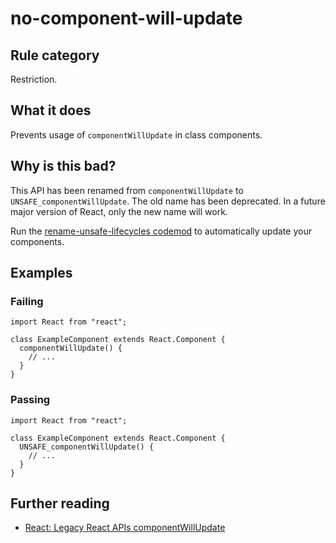# no-component-will-update

## Rule category

Restriction.

## What it does

Prevents usage of `componentWillUpdate` in class components.

## Why is this bad?

This API has been renamed from `componentWillUpdate` to `UNSAFE_componentWillUpdate`. The old name has been deprecated. In a future major version of React, only the new name will work.

Run the [rename-unsafe-lifecycles codemod](https://github.com/reactjs/react-codemod#rename-unsafe-lifecycles) to automatically update your components.

## Examples

### Failing

```tsx
import React from "react";

class ExampleComponent extends React.Component {
  componentWillUpdate() {
    // ...
  }
}
```

### Passing

```tsx
import React from "react";

class ExampleComponent extends React.Component {
  UNSAFE_componentWillUpdate() {
    // ...
  }
}
```

## Further reading

- [React: Legacy React APIs componentWillUpdate](https://react.dev/reference/react/Component#componentwillupdate)
